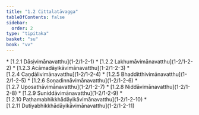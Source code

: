 ```yaml
---
title: "1.2 Cittalatāvagga"
tableOfContents: false
sidebar:
  order: 2
type: "tipitaka"
basket: "su"
book: "vv"
---
```



<DynamicBreadcrumb />



<TableOfContents book="vv" section="1.2">
* [1.2.1 Dāsivimānavatthu](1-2/1-2-1)
* [1.2.2 Lakhumāvimānavatthu](1-2/1-2-2)
* [1.2.3 Ācāmadāyikāvimānavatthu](1-2/1-2-3)
* [1.2.4 Caṇḍālivimānavatthu](1-2/1-2-4)
* [1.2.5 Bhadditthivimānavatthu](1-2/1-2-5)
* [1.2.6 Soṇadinnāvimānavatthu](1-2/1-2-6)
* [1.2.7 Uposathāvimānavatthu](1-2/1-2-7)
* [1.2.8 Niddāvimānavatthu](1-2/1-2-8)
* [1.2.9 Suniddāvimānavatthu](1-2/1-2-9)
* [1.2.10 Paṭhamabhikkhādāyikāvimānavatthu](1-2/1-2-10)
* [1.2.11 Dutiyabhikkhādāyikāvimānavatthu](1-2/1-2-11)
</TableOfContents>